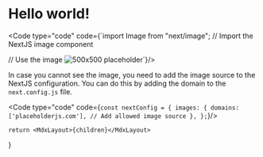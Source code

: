 
# Hello world!
<Code type="code" code={`import Image from "next/image"; // Import the NextJS image component

// Use the image
<Image src="https://placeholderjs.com/500x500" alt="500x500 placeholder" width={500} height={500} />`}/>

In case you cannot see the image, you need to add the image source to the NextJS configuration. You can do this by adding the domain to the `next.config.js` file.

<Code type="code" code={`const nextConfig = {
  images: {
    domains: ['placeholderjs.com'], // Add allowed image source
  },
};`}/>

    return <MdxLayout>{children}</MdxLayout>
}